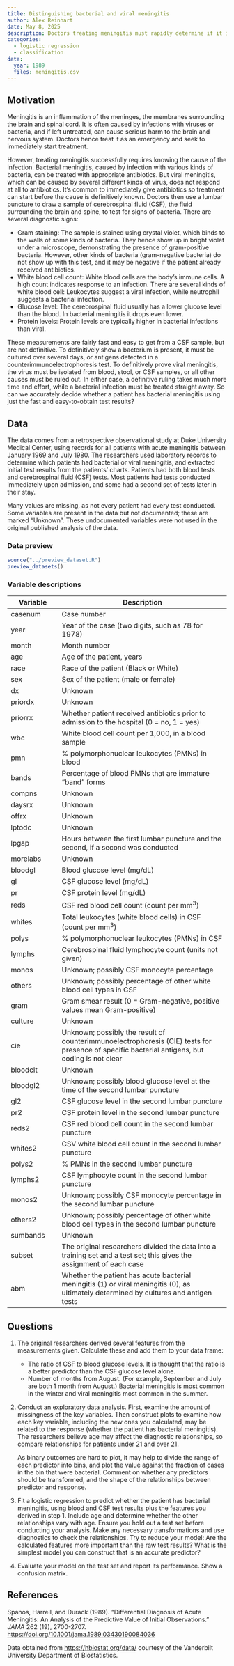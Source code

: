 ```yaml
---
title: Distinguishing bacterial and viral meningitis
author: Alex Reinhart
date: May 8, 2025
description: Doctors treating meningitis must rapidly determine if it is caused by bacteria or a virus. Can this be predicted using fast, inexpensive tests, instead of slower bacterial and viral cultures? Use an observational sample of meningitis cases to build a classifier.
categories:
  - logistic regression
  - classification
data:
  year: 1989
  files: meningitis.csv
---
```


## Motivation

Meningitis is an inflammation of the meninges, the membranes surrounding the
brain and spinal cord. It is often caused by infections with viruses or
bacteria, and if left untreated, can cause serious harm to the brain and nervous
system. Doctors hence treat it as an emergency and seek to immediately start
treatment.

However, treating meningitis successfully requires knowing the cause of the
infection. Bacterial meningitis, caused by infection with various kinds of
bacteria, can be treated with appropriate antibiotics. But viral meningitis,
which can be caused by several different kinds of virus, does not respond at all
to antibiotics. It's common to immediately give antibiotics so treatment can
start before the cause is definitively known. Doctors then use a lumbar puncture
to draw a sample of cerebrospinal fluid (CSF), the fluid surrounding the brain
and spine, to test for signs of bacteria. There are several diagnostic signs:

- Gram staining: The sample is stained using crystal violet, which binds to the
  walls of some kinds of bacteria. They hence show up in bright violet under a
  microscope, demonstrating the presence of gram-positive bacteria. However,
  other kinds of bacteria (gram-negative bacteria) do not show up with this
  test, and it may be negative if the patient already received antibiotics.
- White blood cell count: White blood cells are the body's immune cells. A high
  count indicates response to an infection. There are several kinds of white
  blood cell: Leukocytes suggest a viral infection, while neutrophil suggests a
  bacterial infection.
- Glucose level: The cerebrospinal fluid usually has a lower glucose level than
  the blood. In bacterial meningitis it drops even lower.
- Protein levels: Protein levels are typically higher in bacterial infections
  than viral.

These measurements are fairly fast and easy to get from a CSF sample, but are
not definitive. To definitively show a bacterium is present, it must be cultured
over several days, or antigens detected in a counterimmunoelectrophoresis test.
To definitively prove viral meningitis, the virus must be isolated from blood,
stool, or CSF samples, or all other causes must be ruled out. In either case, a
definitive ruling takes much more time and effort, while a bacterial infection
must be treated straight away. So can we accurately decide whether a patient has
bacterial meningitis using just the fast and easy-to-obtain test results?

## Data

The data comes from a retrospective observational study at Duke University
Medical Center, using records for all patients with acute meningitis between
January 1969 and July 1980. The researchers used laboratory records to determine
which patients had bacterial or viral meningitis, and extracted initial test
results from the patients' charts. Patients had both blood tests and
cerebrospinal fluid (CSF) tests. Most patients had tests conducted immediately
upon admission, and some had a second set of tests later in their stay.

Many values are missing, as not every patient had every test conducted. Some
variables are present in the data but not documented; these are marked
"Unknown". These undocumented variables were not used in the original published
analysis of the data.

### Data preview

```r
source("../preview_dataset.R")
preview_datasets()
```

### Variable descriptions

| Variable | Description |
|----|-------------|
| casenum | Case number |
| year | Year of the case (two digits, such as 78 for 1978) |
| month | Month number |
| age | Age of the patient, years |
| race | Race of the patient (Black or White) |
| sex | Sex of the patient (male or female) |
| dx | Unknown |
| priordx | Unknown |
| priorrx | Whether patient received antibiotics prior to admission to the hospital (0 = no, 1 = yes) |
| wbc | White blood cell count per 1,000, in a blood sample |
| pmn | % polymorphonuclear leukocytes (PMNs) in blood |
| bands | Percentage of blood PMNs that are immature "band" forms |
| compns | Unknown |
| daysrx | Unknown |
| offrx | Unknown |
| lptodc | Unknown |
| lpgap | Hours between the first lumbar puncture and the second, if a second was conducted |
| morelabs | Unknown |
| bloodgl | Blood glucose level (mg/dL) |
| gl | CSF glucose level (mg/dL) |
| pr | CSF protein level (mg/dL) |
| reds | CSF red blood cell count (count per mm^3^) |
| whites | Total leukocytes (white blood cells) in CSF (count per mm^3^) |
| polys | % polymorphonuclear leukocytes (PMNs) in CSF |
| lymphs  | Cerebrospinal fluid lymphocyte count (units not given) |
| monos | Unknown; possibly CSF monocyte percentage |
| others | Unknown; possibly percentage of other white blood cell types in CSF |
| gram | Gram smear result (0 = Gram-negative, positive values mean Gram-positive) |
| culture | Unknown |
| cie | Unknown; possibly the result of counterimmunoelectrophoresis (CIE) tests for presence of specific bacterial antigens, but coding is not clear |
| bloodclt | Unknown |
| bloodgl2 | Unknown; possibly blood glucose level at the time of the second lumbar puncture |
| gl2 | CSF glucose level in the second lumbar puncture |
| pr2 | CSF protein level in the second lumbar puncture |
| reds2 | CSF red blood cell count in the second lumbar puncture |
| whites2 | CSV white blood cell count in the second lumbar puncture |
| polys2 | % PMNs in the second lumbar puncture |
| lymphs2 | CSF lymphocyte count in the second lumbar puncture |
| monos2 | Unknown; possibly CSF monocyte percentage in the second lumbar puncture |
| others2 | Unknown; possibly percentage of other white blood cell types in the second lumbar puncture |
| sumbands | Unknown |
| subset | The original researchers divided the data into a training set and a test set; this gives the assignment of each case |
| abm | Whether the patient has acute bacterial meningitis (1) or viral meningitis (0), as ultimately determined by cultures and antigen tests |


## Questions

1. The original researchers derived several features from the measurements
   given. Calculate these and add them to your data frame:
   - The ratio of CSF to blood glucose levels. It is thought that the ratio is a
     better predictor than the CSF glucose level alone.
   - Number of months from August. (For example, September and July are both 1
     month from August.) Bacterial meningitis is most common in the winter and
     viral meningitis most common in the summer.
2. Conduct an exploratory data analysis. First, examine the amount of
   missingness of the key variables. Then construct plots to examine how each
   key variable, including the new ones you calculated, may be related to the
   response (whether the patient has bacterial meningitis). The researchers
   believe age may affect the diagnostic relationships, so compare relationships
   for patients under 21 and over 21.

   As binary outcomes are hard to plot, it may help to divide the range of each
   predictor into bins, and plot the value against the fraction of cases in the
   bin that were bacterial. Comment on whether any predictors should be
   transformed, and the shape of the relationships between predictor and
   response.
3. Fit a logistic regression to predict whether the patient has bacterial
   meningitis, using blood and CSF test results plus the features you derived in
   step 1. Include age and determine whether the other relationships vary with
   age. Ensure you hold out a test set before conducting your analysis. Make any
   necessary transformations and use diagnostics to check the relationships. Try
   to reduce your model: Are the calculated features more important than the raw
   test results? What is the simplest model you can construct that is an
   accurate predictor?
4. Evaluate your model on the test set and report its performance. Show a
   confusion matrix.

## References

Spanos, Harrell, and Durack (1989). "Differential Diagnosis of Acute Meningitis:
An Analysis of the Predictive Value of Initial Observations." *JAMA* 262 (19),
2700-2707. <https://doi.org/10.1001/jama.1989.03430190084036>

Data obtained from <https://hbiostat.org/data/> courtesy of the Vanderbilt
University Department of Biostatistics.
